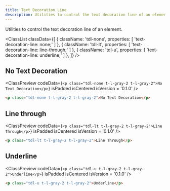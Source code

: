 ```yaml
---
title: Text Decoration Line
description: Utilities to control the text decoration line of an element.
---
```



Utilities to control the text decoration line of an element.

<ClassList
  classData={[
    {
      className: 'tdl-none',
      properties: [
        'text-decoration-line: none;'
      ]
    },
    {
      className: 'tdl-lt',
      properties: [
        'text-decoration-line: line-through;'
      ]
    },
    {
      className: 'tdl-u',
      properties: [
        'text-decoration-line: underline;'
      ]
    },
  ]}
/>

## No Text Decoration

<ClassPreview
  codeData={`
    <p class="tdl-none t-l-gray-2 t-l-gray-2">No Text Decoration</p>
  `}
  isPadded
  isCentered
  isVersion = '0.1.0'
/>

```html
<p class="tdl-none t-l-gray-2 t-l-gray-2">No Text Decoration</p>
```

## Line through

<ClassPreview
  codeData={`
    <p class="tdl-lt t-l-gray-2 t-l-gray-2">Line Through</p>
  `}
  isPadded
  isCentered
  isVersion = '0.1.0'
/>

```html
<p class="tdl-lt t-l-gray-2 t-l-gray-2">Line Through</p>
```

## Underline

<ClassPreview
  codeData={`
    <p class="tdl-u t-l-gray-2 t-l-gray-2">Underline</p>
  `}
  isPadded
  isCentered
  isVersion = '0.1.0'
/>

```html
<p class="tdl-u t-l-gray-2 t-l-gray-2">Underline</p>
```